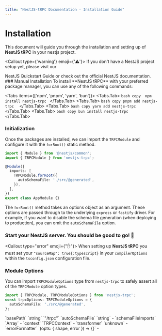 ```yaml
---
title: "NestJS-tRPC Documentation - Installation Guide"
---
```




# Installation

This document will guide you through the installation and setting up of **NestJS tRPC** in your nestjs project.

<Callout type={'warning'} emoji={'⚠️'}>
  If you don't have a NestJS project setup yet, please visit our
  <Link href="/docs/nestjs" className="underline">NestJS Quickstart Guide</Link>
  or check out the official
  <Link href="https://docs.nestjs.com" target={'_blank'} rel={"nofollow"} className="underline">NestJS documentation</Link>.
</Callout>

<Steps>
  ### Manual Installation
  To install **NestJS tRPC** with your preferred package manager, you can use any of the following commands:

<Tabs items={['npm', 'pnpm', 'yarn', 'bun']}>
  <Tabs.Tab>
    ```bash copy 
    npm install nestjs-trpc
    ```
  </Tabs.Tab>
  <Tabs.Tab>
    ```bash copy
    pnpm add nestjs-trpc 
    ```
  </Tabs.Tab>
  <Tabs.Tab>
    ```bash copy
    yarn add nestjs-trpc 
    ```
   </Tabs.Tab>
  <Tabs.Tab>
    ```bash copy
    bun install nestjs-trpc 
    ```
   </Tabs.Tab>
</Tabs>

### Initialization

Once the packages are installed, we can import the `TRPCModule` and configure it with the `forRoot()` static method.

```typescript filename="app.module.ts"
import { Module } from '@nestjs/common';
import { TRPCModule } from 'nestjs-trpc';

@Module({
  imports: [
    TRPCModule.forRoot({
      autoSchemaFile: './src/@generated',
    }),
  ],
})
export class AppModule {}
```

The `forRoot()` method takes an options object as an argument. These options are passed through to the underlying `express` or `fastify` driver. For example, if you want to disable the schema file generation (when deploying to production), you can omit the `autoSchemaFile` option.

### Start your NestJS server. You should be good to go! 🎉

</Steps>

<Callout type="error" emoji={"✋"}>
  When setting up **NestJS tRPC** you must set your `"sourceMap": true{:typescript}` in your `compilerOptions` within the `tsconfig.json` configuration file.
</Callout>

### Module Options

You can import `TRPCModuleOptions` type from `nestjs-trpc` to safely assert all of the `TRPCModule` option types.

```typescript
import { TRPCModule, TRPCModuleOptions } from 'nestjs-trpc';
const trpcOptions: TRPCModuleOptions = {
  autoSchemaFile: './src/@generated',
};
```

<Table columns={['Prop', 'Type', 'Default']}>
  <Table.Row>
    <Table.Cell icon>`basePath`</Table.Cell>
    <Table.Cell>`string`</Table.Cell>
    <Table.Cell>`"/trpc"`</Table.Cell>
  </Table.Row>
  <Table.Row>
    <Table.Cell icon>`autoSchemaFile`</Table.Cell>
    <Table.Cell>`string`</Table.Cell>
    <Table.Cell>-</Table.Cell>
  </Table.Row>
  <Table.Row>
    <Table.Cell icon>`schemaFileImports`</Table.Cell>
    <Table.Cell>`Array<Function | Object | ZodAny>`</Table.Cell>
    <Table.Cell>-</Table.Cell>
  </Table.Row>
  <Table.Row>
    <Table.Cell icon>`context`</Table.Cell>
    <Table.Cell>`TRPCContext`</Table.Cell>
    <Table.Cell>-</Table.Cell>
  </Table.Row>
  <Table.Row>
    <Table.Cell icon>`transformer`</Table.Cell>
    <Table.Cell>`unknown`</Table.Cell>
    <Table.Cell>-</Table.Cell>
  </Table.Row>
  <Table.Row>
    <Table.Cell icon>`errorFormatter`</Table.Cell>
    <Table.Cell>`(opts: { shape, error }) => {}`</Table.Cell>
    <Table.Cell>-</Table.Cell>
  </Table.Row>
</Table>
